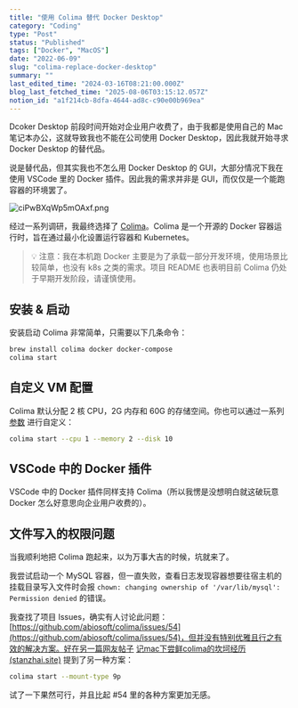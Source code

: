 ```yaml
---
title: "使用 Colima 替代 Docker Desktop"
category: "Coding"
type: "Post"
status: "Published"
tags: ["Docker", "MacOS"]
date: "2022-06-09"
slug: "colima-replace-docker-desktop"
summary: ""
last_edited_time: "2024-03-16T08:21:00.000Z"
blog_last_fetched_time: "2025-08-06T03:15:12.057Z"
notion_id: "a1f214cb-8dfa-4644-ad8c-c90e00b969ea"
---
```



Dcoker Desktop 前段时间开始对企业用户收费了，由于我都是使用自己的 Mac 笔记本办公，这就导致我也不能在公司使用 Docker Desktop，因此我就开始寻求 Docker Desktop 的替代品。


说是替代品，但其实我也不怎么用 Docker Desktop 的 GUI，大部分情况下我在使用 VSCode 里的 Docker 插件。因此我的需求并非是 GUI，而仅仅是一个能跑容器的环境罢了。


![ciPwBXqWp5mOAxf.png](https://cdn.sa.net/2024/03/15/ciPwBXqWp5mOAxf.png)


经过一系列调研，我最终选择了 [Colima](https://github.com/abiosoft/colima)。Colima 是一个开源的 Docker 容器运行时，旨在通过最小化设置运行容器和 Kubernetes。


> 💡 注意：我在本机跑 Docker 主要是为了承载一部分开发环境，使用场景比较简单，也没有 k8s 之类的需求。项目 README 也表明目前 Colima 仍处于早期开发阶段，请谨慎使用。


## 安装 & 启动


安装启动 Colima 非常简单，只需要以下几条命令：


```bash
brew install colima docker docker-compose
colima start
```


## 自定义 VM 配置


Colima 默认分配 2 核 CPU，2G 内存和 60G 的存储空间。你也可以通过一系列 [参数](https://github.com/abiosoft/colima#customizing-the-vm) 进行自定义：


```bash
colima start --cpu 1 --memory 2 --disk 10
```


## VSCode 中的 Docker 插件


VSCode 中的 Docker 插件同样支持 Colima（所以我愣是没想明白就这破玩意 Docker 怎么好意思向企业用户收费的）。


## 文件写入的权限问题


当我顺利地把 Colima 跑起来，以为万事大吉的时候，坑就来了。


我尝试启动一个 MySQL 容器，但一直失败，查看日志发现容器想要往宿主机的挂载目录写入文件时会报 `chown: changing ownership of '/var/lib/mysql': Permission denied` 的错误。


我查找了项目 Issues，确实有人讨论此问题：[https://github.com/abiosoft/colima/issues/54](https://github.com/abiosoft/colima/issues/54)，但并没有特别优雅且行之有效的解决方案。好在另一篇网友帖子 [记mac下尝鲜colima的坎坷经历 (stanzhai.site)](https://stanzhai.site/blog/post/stanzhai/%E8%A7%A3%E5%86%B3mac%E4%B8%8B%E4%BD%BF%E7%94%A8brew%E7%BC%96%E8%AF%91%E5%AE%89%E8%A3%85colima%E6%8A%A5%E9%94%99%E7%9A%84%E9%97%AE%E9%A2%98#%E5%AE%B9%E5%99%A8%E4%B8%8D%E8%83%BD%E5%86%99%E5%85%A5%E7%BB%91%E5%AE%9A%E5%AE%BF%E4%B8%BB%E7%9B%AE%E5%BD%95%E7%9A%84%E9%97%AE%E9%A2%98) 提到了另一种方案：


```bash
colima start --mount-type 9p
```


试了一下果然可行，并且比起 #54 里的各种方案更加无感。

